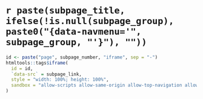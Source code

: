`r paste(subpage_title, ifelse(!is.null(subpage_group), paste0("{data-navmenu='", subpage_group, "'}"), ""))`
========================================
```r
id <- paste("page", subpage_number, "iframe", sep = "-")
htmltools::tags$iframe(
  id = id,
  `data-src` = subpage_link,
  style = "width: 100%; height: 100%",
  sandbox = "allow-scripts allow-same-origin allow-top-navigation allow-forms allow-popups allow-pointer-lock allow-popups-to-escape-sandbox"
)
```
